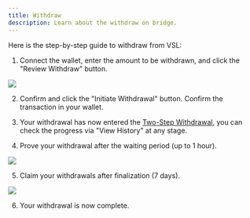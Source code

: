 ```yaml
---
title: Withdraw
description: Learn about the withdraw on bridge.
---
```


Here is the step-by-step guide to withdraw from VSL:

1. Connect the wallet, enter the amount to be withdrawn, and click the "Review Withdraw" button.

![](./assets/withdraw-1.png)

2. Confirm and click the "Initiate Withdrawal" button. Confirm the transaction in your wallet.

3. Your withdrawal has now entered the [Two-Step Withdrawal](https://blog.oplabs.co/two-step-withdrawals/), you can check the progress via "View History" at any stage.

4. Prove your withdrawal after the waiting period (up to 1 hour).

![](./assets/withdraw-4.png)

5. Claim your withdrawals after finalization (7 days).

![](./assets/withdraw-5.png)

6. Your withdrawal is now complete.
